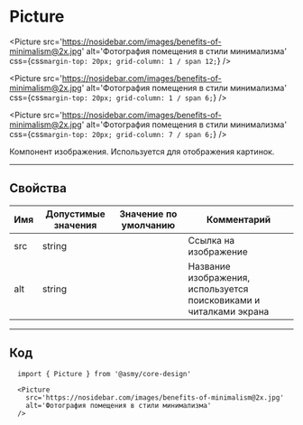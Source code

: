 
# Picture

<Picture
  src='https://nosidebar.com/images/benefits-of-minimalism@2x.jpg'
  alt='Фотография помещения в стили минимализма'
  css={css`
    margin-top: 20px;
    grid-column: 1 / span 12;
  `}
/>

<Picture
  src='https://nosidebar.com/images/benefits-of-minimalism@2x.jpg'
  alt='Фотография помещения в стили минимализма'
  css={css`
    margin-top: 20px;
    grid-column: 1 / span 6;
  `}
/>

<Picture
  src='https://nosidebar.com/images/benefits-of-minimalism@2x.jpg'
  alt='Фотография помещения в стили минимализма'
  css={css`
    margin-top: 20px;
    grid-column: 7 / span 6;
  `}
/>

Компонент изображения. Используется для отображения картинок.

---------------------------------------
## Свойства
Имя | Допустимые значения | Значение по умолчанию | Комментарий
--- | ------------------- | --------------------- | ----------------
src | string              |                       | Ссылка на изображение
alt | string              |                       | Название изображения, используется поисковиками и читалками экрана

---------------------------------------
## Код
```
  import { Picture } from '@asmy/core-design'

  <Picture
    src='https://nosidebar.com/images/benefits-of-minimalism@2x.jpg'
    alt='Фотография помещения в стили минимализма'
  />
```
